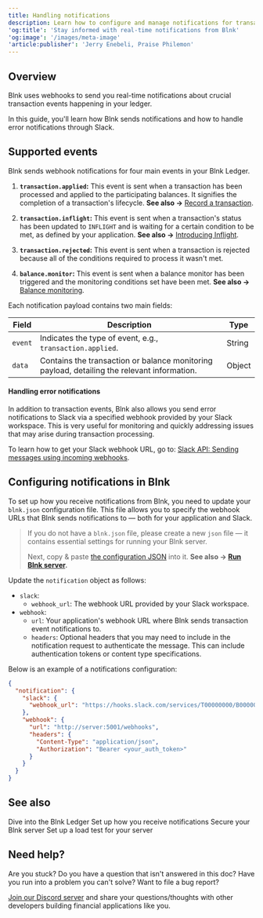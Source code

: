 ```yaml
---
title: Handling notifications
description: Learn how to configure and manage notifications for transaction events in Blnk.
'og:title': 'Stay informed with real-time notifications from Blnk'
'og:image': '/images/meta-image'
'article:publisher': 'Jerry Enebeli, Praise Philemon'
---
```


## Overview

Blnk uses webhooks to send you real-time notifications about crucial transaction events happening in your ledger. 

In this guide, you'll learn how Blnk sends notifications and how to handle error notifications through Slack. 

## Supported events

Blnk sends webhook notifications for four main events in your Blnk Ledger.

1. **`transaction.applied`:** This event is sent when a transaction has been processed and applied to the participating balances. It signifies the completion of a transaction's lifecycle. **See also →** [Record a transaction](/ledger/tutorial/record-a-transaction).

2. **`transaction.inflight`:** This event is sent when a transaction's status has been updated to `INFLIGHT` and is waiting for a certain condition to be met, as defined by your application. **See also →** [Introducing Inflight](/ledger/tutorial/inflight).

3. **`transaction.rejected`:** This event is sent when a transaction is rejected because all of the conditions required to process it wasn't met. 

4. **`balance.monitor`:** This event is sent when a balance monitor has been triggered and the monitoring conditions set have been met. **See also →** [Balance monitoring](/ledger/tutorial/balance-monitoring).

Each notification payload contains two main fields:

| Field | Description | Type
| --- | --- | ---
| `event` | Indicates the type of event, e.g., `transaction.applied`. | String
| `data` | Contains the transaction or balance monitoring payload, detailing the relevant information. | Object

#### Handling error notifications

In addition to transaction events, Blnk also allows you send error notifications to Slack via a specified webhook provided by your Slack workspace. This is very useful for monitoring and quickly addressing issues that may arise during transaction processing.

To learn how to get your Slack webhook URL, go to: [Slack API: Sending messages using incoming webhooks](https://api.slack.com/messaging/webhooks).

## Configuring notifications in Blnk

To set up how you receive notifications from Blnk, you need to update your `blnk.json` configuration file. This file allows you to specify the webhook URLs that Blnk sends notifications to — both for your application and Slack.

>If you do not have a `blnk.json` file, please create a new `json` file — it contains essential settings for running your Blnk server.
>
>Next, copy & paste [the configuration JSON](/intro/config) into it. **See also → [Run Blnk server](/intro/run-blnk-server).** 

Update the `notification` object as follows:

- `slack`:
	- `webhook_url`: The webhook URL provided by your Slack workspace.
- `webhook`:
	- `url`: Your application's webhook URL where Blnk sends transaction event notifications to.
	- `headers`: Optional headers that you may need to include in the notification request to authenticate the message. This can include authentication tokens or content type specifications.

Below is an example of a notifications configuration:

```json
{
  "notification": {
    "slack": {
      "webhook_url": "https://hooks.slack.com/services/T00000000/B00000000/XXXXXXXXXXXXXXXXXXXXXXXX"
    },
    "webhook": {
      "url": "http://server:5001/webhooks",
      "headers": {
        "Content-Type": "application/json",
        "Authorization": "Bearer <your_auth_token>"
      }
    }
  }
}
```

## See also

<CardGroup>
	<Card title="Getting started" icon="book-open-cover" href="/ledger/tutorial/create-a-ledger">
        Dive into the Blnk Ledger
    </Card>
    <Card title="Managing notifications" icon="book-open-cover" href="/intro/notifications">
	    Set up how you receive notifications
    </Card>
    <Card title="Enable secure mode" icon="sliders" href="/intro/secure-blnk-server">
        Secure your Blnk server
    </Card>
    <Card title="Load testing with k6" icon="sliders`" href="/intro/load-testing">
        Set up a load test for your server
    </Card>
</CardGroup>

## Need help?

Are you stuck? Do you have a question that isn't answered in this doc? Have you run into a problem you can't solve? Want to file a bug report?

[Join our Discord server](https://discord.gg/7WNv94zPpx) and share your questions/thoughts with other developers building financial applications like you.